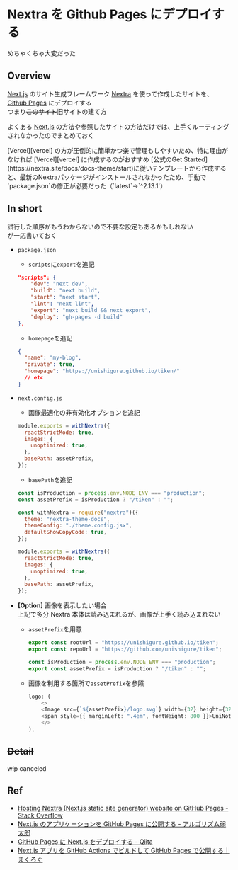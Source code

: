 
# Nextra を Github Pages にデプロイする

めちゃくちゃ大変だった

## Overview

[Next.js][nextjs] のサイト生成フレームワーク [Nextra](https://nextra.site/) を使って作成したサイトを、[Github Pages](https://docs.github.com/ja/pages/getting-started-with-github-pages/about-github-pages) にデプロイする<br/>
つまり~~このサイト~~旧サイトの建て方

よくある [Next.js][nextjs] の方法や参照したサイトの方法だけでは、上手くルーティングされなかったのでまとめておく

<Callout type="warning" emoji="⚠️">
  [Vercel][vercel] の方が圧倒的に簡単かつ楽で管理もしやすいため、特に理由がなければ [Vercel][vercel] に作成するのがおすすめ
</Callout>

<Callout type="info" emoji="ℹ️">
  [公式のGet Started](https://nextra.site/docs/docs-theme/start)に従いテンプレートから作成すると、最新のNextraパッケージがインストールされなかったため、手動で`package.json`の修正が必要だった（`latest`→`^2.13.1`）
</Callout>

## In short

試行した順序がもうわからないので不要な設定もあるかもしれない<br/>
が一応書いておく

- `package.json`
  - `scripts`に`export`を追記
  ```json {6}
  "scripts": {
      "dev": "next dev",
      "build": "next build",
      "start": "next start",
      "lint": "next lint",
      "export": "next build && next export",
      "deploy": "gh-pages -d build"
  },
  ```
  - `homepage`を追記
  ```json {4}
  {
    "name": "my-blog",
    "private": true,
    "homepage": "https://unishigure.github.io/tiken/"
    // etc
  }
  ```
- `next.config.js`

  - 画像最適化の非有効化オプションを追記

  ```js {3-5}
  module.exports = withNextra({
    reactStrictMode: true,
    images: {
      unoptimized: true,
    },
    basePath: assetPrefix,
  });
  ```

  - `basePath`を追記

  ```js {1-2,15}
  const isProduction = process.env.NODE_ENV === "production";
  const assetPrefix = isProduction ? "/tiken" : "";

  const withNextra = require("nextra")({
    theme: "nextra-theme-docs",
    themeConfig: "./theme.config.jsx",
    defaultShowCopyCode: true,
  });

  module.exports = withNextra({
    reactStrictMode: true,
    images: {
      unoptimized: true,
    },
    basePath: assetPrefix,
  });
  ```

- **[Option]** 画像を表示したい場合<br/>
  上記で多分 Nextra 本体は読み込まれるが、画像が上手く読み込まれない

  - `assetPrefix`を用意

    ```ts filename="config/constants.ts" {5}
    export const rootUrl = "https://unishigure.github.io/tiken";
    export const repoUrl = "https://github.com/unishigure/tiken";

    const isProduction = process.env.NODE_ENV === "production";
    export const assetPrefix = isProduction ? "/tiken" : "";
    ```

  - 画像を利用する箇所で`assetPrefix`を参照
    ```ts filename="theme.config.jsx"
    logo: (
        <>
        <Image src={`${assetPrefix}/logo.svg`} width={32} height={32} />
        <span style={{ marginLeft: ".4em", fontWeight: 800 }}>UniNote</span>
        </>
    ),
    ```

## ~~Detail~~

~~wip~~ canceled

## Ref

- [Hosting Nextra (Next.js static site generator) website on GitHub Pages - Stack Overflow](https://stackoverflow.com/questions/68715944/hosting-nextra-next-js-static-site-generator-website-on-github-pages)
- [Next.js のアプリケーションを GitHub Pages に公開する - アルゴリズム弱太郎](https://01futabato10.hateblo.jp/entry/2023/07/09/175528)
- [GitHub Pages に Next.js をデプロイする - Qiita](https://qiita.com/_aaa/items/87e9e822800403904dc8)
- [Next.js アプリを GitHub Actions でビルドして GitHub Pages で公開する｜まくろぐ](https://maku.blog/p/au8ju6g/)

[nextjs]: https://nextjs.org/
[vercel]: https://vercel.com/
